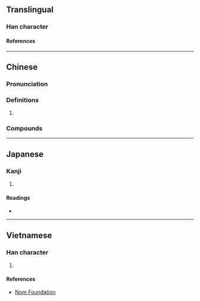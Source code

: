 {{character info}}
==Translingual==

===Han character===
{{Han char|rn=30|rad=口|as=22|sn=25|four=60032|canj=RJBV|ids=⿰口囊}}

====References====
{{Han ref|kx=0216.071|dkj=04666|dj=0439.090|hdz=10709.180|uh=56D4}}

----

==Chinese==
{{zh-forms|alt=𰀉-second round simplified}}

===Pronunciation===
{{zh-pron
|m=nāng
|c=nong4
|cat=
}}

===Definitions===
{{zh-hanzi}}

# {{zh-used2|c}}

===Compounds===
{{zh-der|囔囔|嘟囔|嘟嘟囔囔|突突囔囔}}

----

==Japanese==

===Kanji===
{{ja-kanji|grade=|rs=口22}}

# {{rfdef|ja|sort=口22}}

====Readings====
* {{ja-readings|on=[[どう]] (dō)|kun=}}

----

==Vietnamese==

===Han character===
{{vi-readings|reading=nang|rs=口22}}

# {{rfdef|vi|sort=口22}}

====References====
* [http://nomfoundation.org/common/nom_details.php?codepoint=56d4 Nom Foundation]